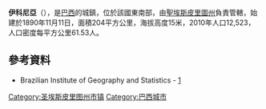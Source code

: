 {{coord|20|47|34|S|40|48|39|W|scale:30000|display=title}}

'''伊科尼亞'''（{{lang-pt|Iconha}}），是[[巴西|巴西]]的城鎮，位於該國東南部，由[[聖埃斯皮里圖州|聖埃斯皮里圖州]]負責管轄，始建於1890年11月11日，面積204平方公里，海拔高度15米，2010年人口12,523，人口密度每平方公里61.53人。

==參考資料==
*Brazilian Institute of Geography and Statistics - [https://web.archive.org/web/20070109005631/http://www.ibge.gov.br/cidadesat/default.php]

{{Brazil-geo-stub}}
{{聖埃斯皮里圖州市鎮}}
[[Category:圣埃斯皮里图州市镇|Category:圣埃斯皮里图州市镇]]
[[Category:巴西城市|Category:巴西城市]]